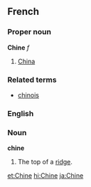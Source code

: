 ==French==
===Proper noun===
'''Chine''' ''f''

# [[China]]

===Related terms===
*[[chinois]]

===English===
===Noun===
'''chine'''
# The top of a [[ridge]].

[[et:Chine]]
[[hi:Chine]]
[[ja:Chine]]